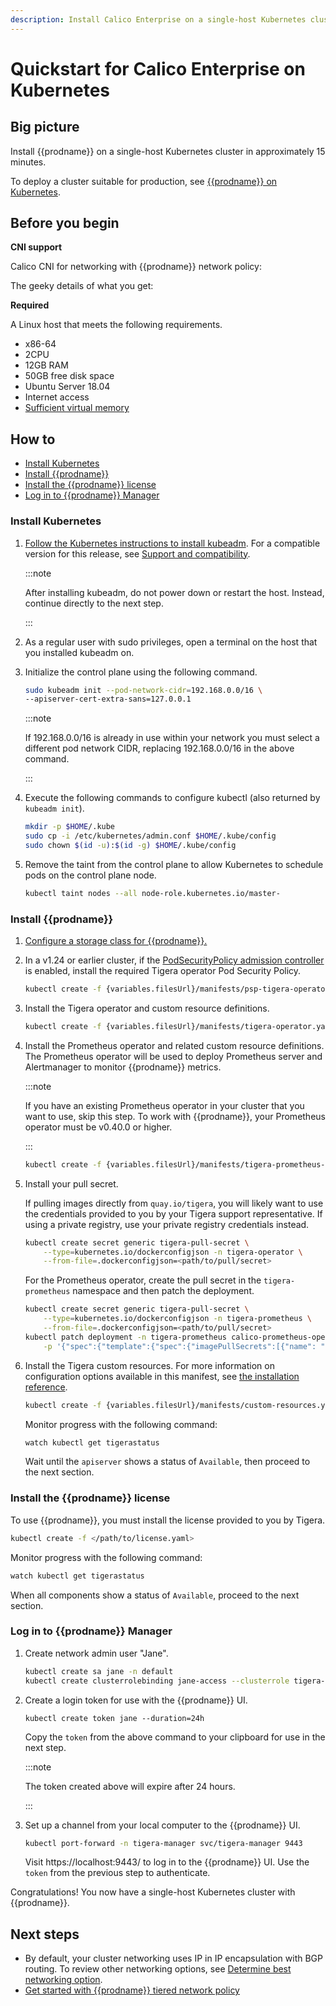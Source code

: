 ```yaml
---
description: Install Calico Enterprise on a single-host Kubernetes cluster for testing or development.
---
```


# Quickstart for Calico Enterprise on Kubernetes

## Big picture

Install {{prodname}} on a single-host Kubernetes cluster in approximately 15 minutes.

To deploy a cluster suitable for production, see [{{prodname}} on Kubernetes](../kubernetes/index.mdx).

## Before you begin

**CNI support**

Calico CNI for networking with {{prodname}} network policy:

The geeky details of what you get:

<GeekDetails
  prodname='{{prodname}}'
  details='Policy:Calico,IPAM:Calico,CNI:Calico,Overlay:IPIP,Routing:BGP,Datastore:Kubernetes'
/>

**Required**

A Linux host that meets the following requirements.

- x86-64
- 2CPU
- 12GB RAM
- 50GB free disk space
- Ubuntu Server 18.04
- Internet access
- [Sufficient virtual memory](https://www.elastic.co/guide/en/elasticsearch/reference/current/vm-max-map-count.html)

## How to

- [Install Kubernetes](#install-kubernetes)
- [Install {{prodname}}](#install-calico-enterprise)
- [Install the {{prodname}} license](#install-the-calico-enterprise-license)
- [Log in to {{prodname}} Manager](#log-in-to-calico-enterprise-manager)

### Install Kubernetes

1. [Follow the Kubernetes instructions to install kubeadm](https://kubernetes.io/docs/setup/production-environment/tools/kubeadm/install-kubeadm/). For a compatible version for this release, see [Support and compatibility](../../compatibility.mdx#kubernetes-kubeadm).

   :::note

   After installing kubeadm, do not power down or restart
   the host. Instead, continue directly to the next step.

   :::

1. As a regular user with sudo privileges, open a terminal on the host that you installed kubeadm on.

1. Initialize the control plane using the following command.

   ```bash
   sudo kubeadm init --pod-network-cidr=192.168.0.0/16 \
   --apiserver-cert-extra-sans=127.0.0.1
   ```

   :::note

   If 192.168.0.0/16 is already in use within your network you must select a different pod network
   CIDR, replacing 192.168.0.0/16 in the above command.

   :::

1. Execute the following commands to configure kubectl (also returned by `kubeadm init`).

   ```bash
   mkdir -p $HOME/.kube
   sudo cp -i /etc/kubernetes/admin.conf $HOME/.kube/config
   sudo chown $(id -u):$(id -g) $HOME/.kube/config
   ```

1. Remove the taint from the control plane to allow Kubernetes to schedule pods on the control plane node.

   ```bash
   kubectl taint nodes --all node-role.kubernetes.io/master-
   ```

### Install {{prodname}}

1. [Configure a storage class for {{prodname}}.](../../../operations/logstorage/create-storage.mdx)

1. In a v1.24 or earlier cluster, if the [PodSecurityPolicy admission controller](https://v1-24.docs.kubernetes.io/docs/reference/access-authn-authz/admission-controllers/#podsecuritypolicy) is enabled, install the required Tigera operator Pod Security Policy.

   ```bash
   kubectl create -f {variables.filesUrl}/manifests/psp-tigera-operator.yaml
   ```

1. Install the Tigera operator and custom resource definitions.

   ```bash
   kubectl create -f {variables.filesUrl}/manifests/tigera-operator.yaml
   ```

1. Install the Prometheus operator and related custom resource definitions. The Prometheus operator will be used to deploy Prometheus server and Alertmanager to monitor {{prodname}} metrics.

   :::note

   If you have an existing Prometheus operator in your cluster that you want to use, skip this step. To work with {{prodname}}, your Prometheus operator must be v0.40.0 or higher.

   :::

   ```bash
   kubectl create -f {variables.filesUrl}/manifests/tigera-prometheus-operator.yaml
   ```

1. Install your pull secret.

   If pulling images directly from `quay.io/tigera`, you will likely want to use the credentials provided to you by your Tigera support representative. If using a private registry, use your private registry credentials instead.

   ```bash
   kubectl create secret generic tigera-pull-secret \
       --type=kubernetes.io/dockerconfigjson -n tigera-operator \
       --from-file=.dockerconfigjson=<path/to/pull/secret>
   ```

   For the Prometheus operator, create the pull secret in the `tigera-prometheus` namespace and then patch the deployment.

   ```bash
   kubectl create secret generic tigera-pull-secret \
       --type=kubernetes.io/dockerconfigjson -n tigera-prometheus \
       --from-file=.dockerconfigjson=<path/to/pull/secret>
   kubectl patch deployment -n tigera-prometheus calico-prometheus-operator \
       -p '{"spec":{"template":{"spec":{"imagePullSecrets":[{"name": "tigera-pull-secret"}]}}}}'
   ```

1. Install the Tigera custom resources. For more information on configuration options available in this manifest, see [the installation reference](../../../reference/installation/api.mdx).

   ```bash
   kubectl create -f {variables.filesUrl}/manifests/custom-resources.yaml
   ```

   Monitor progress with the following command:

   ```bash
   watch kubectl get tigerastatus
   ```

   Wait until the `apiserver` shows a status of `Available`, then proceed to the next section.

### Install the {{prodname}} license

To use {{prodname}}, you must install the license provided to you by Tigera.

```bash
kubectl create -f </path/to/license.yaml>
```

Monitor progress with the following command:

```bash
watch kubectl get tigerastatus
```

When all components show a status of `Available`, proceed to the next section.

### Log in to {{prodname}} Manager

1. Create network admin user "Jane".

   ```bash
   kubectl create sa jane -n default
   kubectl create clusterrolebinding jane-access --clusterrole tigera-network-admin --serviceaccount default:jane
   ```

1. Create a login token for use with the {{prodname}} UI.

   ```
   kubectl create token jane --duration=24h
   ```

   Copy the `token` from the above command to your clipboard for use in the next step.

   :::note

   The token created above will expire after 24 hours.

   :::

1. Set up a channel from your local computer to the {{prodname}} UI.

   ```bash
   kubectl port-forward -n tigera-manager svc/tigera-manager 9443
   ```

   Visit https://localhost:9443/ to log in to the {{prodname}} UI. Use the `token` from the previous step to authenticate.

Congratulations! You now have a single-host Kubernetes cluster with {{prodname}}.

## Next steps

- By default, your cluster networking uses IP in IP encapsulation with BGP routing. To review other networking options,
  see [Determine best networking option](../../../networking/determine-best-networking.mdx).
- [Get started with {{prodname}} tiered network policy](../../../network-policy/policy-tiers/tiered-policy.mdx)
